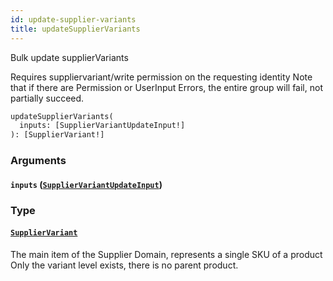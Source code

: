 ```yaml
---
id: update-supplier-variants
title: updateSupplierVariants
---
```



Bulk update supplierVariants

Requires suppliervariant/write permission on the requesting identity
Note that if there are Permission or UserInput Errors, the entire group will fail, not partially succeed.


```graphql
updateSupplierVariants(
  inputs: [SupplierVariantUpdateInput!]
): [SupplierVariant!]

```


### Arguments

#### `inputs` ([`SupplierVariantUpdateInput`](/developers/supplier-apis/supply-api/graphql/reference/inputs/supplier-variant-update-input))




### Type

#### [`SupplierVariant`](/developers/supplier-apis/supply-api/graphql/reference/objects/supplier-variant) 

The main item of the Supplier Domain, represents a single SKU of a product
Only the variant level exists, there is no parent product.





